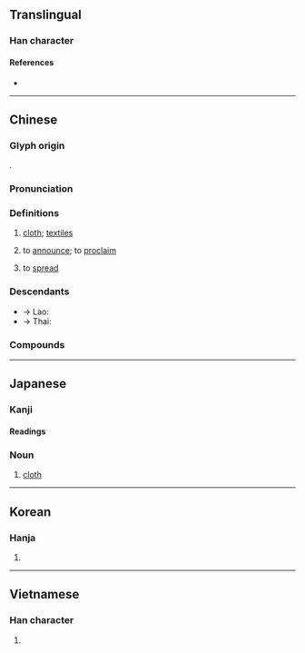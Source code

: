 {{also|佈}}
{{character info/new}}
==Translingual==

===Han character===
{{Han char|rn=50|rad=巾|as=02|sn=5|four=40227|canj=KLB|ids=⿸𠂇巾}}

====References====
* {{Han ref|kx=0328.060|dkj=08778|dj=0633.020|hdz=10728.050|uh=5E03|ud=24067|bh=A5AC|bd=42412}}

----

==Chinese==
{{zh-forms|t2=佈|note={{lang|zh|佈}} – “to spread; to proclaim; to arrange; etc.”}}

===Glyph origin===
{{Han etyl}}
{{Han compound|父|巾|c1=p|c2=s|ls=psc}}.

===Pronunciation===
{{zh-pron
|m=bù
|c=bou3
|h=pfs=pu
|md=buó
|mn=pò͘
|w=2pu <!-- wz= 3peu -->
|mc=y
|oc=y
|ma=y
|cat=n,v
}}

===Definitions===
{{zh-hanzi}}

# [[cloth]]; [[textile]]s {{zh-mw|匹|塊}}
#: {{zh-x|棉布|cotton cloth}}
# to [[announce]]; to [[proclaim]]
#: {{zh-x|宣布|to declare, to proclaim, to announce}}
# to [[spread]]
#: {{zh-x|遍布|to be found everywhere, to be spread all over}}

===Descendants===
* → Lao: {{l|lo|ຜ້າ||cloth}}
* → Thai: {{l|th|ผ้า||cloth}}

===Compounds===
{{zh-der|壺口瀑布|布爾茲|布袋和尚|布水|布衣之交|布鼓雷門|布耳|布帘|堂布|布鞋|布政司|布告欄|丹徒布衣|布達拉寺|布衣交|布草衣服|布望|刀布|坯布|尿布疹|帆布袋|布匹|印花布|塔布|工廠布置|布被|季布一諾|布覆|布白|布擺|布那喀|布色|布裙荊釵|出陳布新|布德|分行布白|布帛|布衣韋帶|布達拉宮|冷布|分布|布喀河|帆布|喀布爾河|布衣糲食|尿布|布帆|布置|不織布|夾布子|吉布地|愁布袋|布朗族|刊布|卡其布|布德施惠|布卡拉|布拉薩市|人口分布|布匿戰爭|布衣黔首|布衣|布篷|布衣葦帶|布魯克林|墩布|列布|布告牌|布樁|布依族|布幕|廛布|布法羅|帆布床|布施|布衣之怒|幡布|帆布椅|布魯氏菌|布魯日|布魯塞爾|布魯克斯|布頭|布面相片|布雷爾港|布雷|布防|布達佩斯|布達|布道|布農族|布襪青鞋|布袋蓮|布袋戲|布袋|布衣卿相|布薩|布葉|布莊|布荊|布臆|布署|布縵|布綸堡|布素|布紋紙|布立吞族|布穀鳥|布穀|布疋|布特哈|布爾諾|布爾喬亞|布滿|布氣|布氏桿菌|布格河|布景|布料|布散|布政使|布政|布撣子|布招兒|布憲|布帛菽粟|布希曼|布局|布宜諾|布告|布合|布勒斯特|布利斯班|布列|布偶|布倫托海|布丁|廣布|布陣|布條|布爾哥尼|布里亞族|布菜|布袋裝|布達式|塑膠布|密布|宣布|布衫兒|布被十年|家機布|布貨|孝布|布西縣|大布棚|布拉格|布婚|彈布爾|公布|布褐|布帆無恙|大布|布教|夏布|堯布|堪布|帘布|布里斯托|展布|布德施仁|土布|尺布斗粟|引布|布線|喀布爾|布巾|布濩|傳布|布朗運動|布衣蔬食|布算|功布|布林代數|分布學習|布衣小民|斗粟尺布|施仁布德|祭遵布被|流布|橦布|烏雲密布|直頭布袋|火浣布|抱布貿絲|星羅雲布|拖麻拽布|敷布|施仁布恩|洋布|牛仔布|棉布|棋布|滿布疑雲|抹布|星羅棋布|搌布|毛布|科布多河|推誠布公|直布羅陀|棉布婚|科布多|波布政權|桌布|破布子|砂布|散布|滿布|格子布|盧布|施恩布德|棋羅星布|發號布令|發布|畫布|戰雲密布|火浣布衫|生布|漫布|揭布|推誠布信|棋布星羅|濃雲密布|攬濕布衫|玻璃布|瀑布|漆布|漂布|溫布頓|排兵布陣|波布那|泐布|油布|檯布|槓刀布|榻布|拽布拖麻|拽布披麻|昆布|施仁布澤|擺布|背膠布|荊釵裙布|竹布|麻布|羅布泊|除舊布新|開誠布公|絨布|賨布|長頭布|襯布|細布|織布機|織布|遍布|芭蕉布|頒布|裙布荊釵|荅布|荊布|縐布|臺布|蕉布|膠布|葛布|鐵布衫|黥布|羅布|菜瓜布|麻布袋|紙尿布|蓬門荊布|風起雲布|韋布匹夫|韋布|衣不布體|羊布婚|遮羞布|零布|雨布|雙捻布|行鍼布線|阿布達比|荊釵布襖|防雨布|苫布|錢布|露布|紗布|粗布|遐布|陰丹布|青鞋布襪|貨布|荊釵布裙|絲布|裹腳布|行兵布陣|織布娘|苴布|興雲布雨}}

{{zh-cat|Beginning}}

----

==Japanese==

===Kanji===
{{ja-kanji|grade=5|rs=巾02}}

====Readings====
{{ja-readings
|goon=ふ
|kanon=ほ
|kun=ぬの-, し-く
}}

===Noun===
{{ja-noun|ぬの}}

# [[cloth]]

----

==Korean==

===Hanja===
{{ko-hanja|hangeul=포}}

# {{defn|lang=ko|sort=巾02}}

----

==Vietnamese==

===Han character===
{{vi-hantu|[[bố]], [[bô]], [[buá]], [[vố]], [[vú]], [[thân]], [[thần]], [[thặn]], [[thận]]|rs=巾02}}

# {{defn|lang=vi|sort=巾02}}